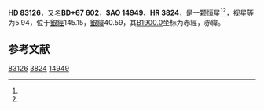{{Starbox begin
| name = HD 83126
}}
{{Starbox observe
| epoch = [[J2000.0|J2000.0]]
| constell = {{星座名待查}}<ref name=SIMBAD>{{cite web
 | url=http://simbad.u-strasbg.fr/simbad/sim-id?Ident=HR+3824
 | title =Pulsating variable Star
 | publisher=Centre de Données astronomiques de Strasbourg
 | work=SIMBAD
 | accessdate=2012-07-13}}</ref><ref name=DATA>{{cite web
 | url=http://vizier.u-strasbg.fr/viz-bin/VizieR-5?-out.add=.&-source=5050&-corr=PK=HR&-out.max=9999&HR=3824
 | title=VizieR Detailed Page
 | accessdate=2012-07-13
 | archive-date=2016-03-05
 | archive-url=https://web.archive.org/web/20160305033142/http://vizier.u-strasbg.fr/viz-bin/VizieR-5?-out.add=.&-source=5050&-corr=PK=HR&-out.max=9999&HR=3824
 | dead-url=no
 }}</ref>
| 星官 = 
| ra = {{RA|9|39|27.9}}<ref name=SIMBAD /><ref name=DATA />
| dec = {{DEC|+67|16|20}}<ref name=SIMBAD /><ref name=DATA />
| appmag_v = 5.94<ref name=SIMBAD /><ref name=DATA />
}}
{{Starbox character
| class = K5<ref name=SIMBAD /><ref name=DATA />
| b-v = 1.52<ref name=SIMBAD /><ref name=DATA />
| u-b = <ref name=SIMBAD /><ref name=DATA />
| r-i = <ref name=SIMBAD /><ref name=DATA />
| variable = 
}}
{{Starbox astrometry
| radial_v = 
| prop_mo_ra = 19
| parallax = 
| p_error = 
}}
{{Starbox catalog
| names =BD+67 602，[[SAO星表|SAO]] 14949，[[HD星表|HD]] 83126，[[HR星表|HR]] 3824}}
{{Starbox reference |Simbad=HR+3824}}
{{Starbox end}}

'''HD 83126'''，又名'''BD+67 602'''，'''SAO 14949'''、'''HR 3824'''，是一颗恒星<ref name=SIMBAD /><ref name=DATA />，视星等为5.94，位于[[銀道座標系|銀經]]145.15，[[銀道座標系|銀緯]]40.59，其[[B1900.0|B1900.0]]坐标为赤經{{RA|9|31|10.6}}，赤緯{{DEC|+67|40.59|22}}。

== 参考文献 ==
{{reflist}}
{{大熊座}}
{{star-stub}}

[[Category:HD和HDE天體|83126]]
[[Category:HR天體|3824]]
[[Category:SAO天體|14949]]